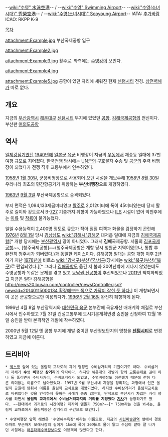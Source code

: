 {{{+1 水營空港 / Suyeong Airport}}}
--[[wiki:"수영" 水泳空港]]-- / --[[wiki:"수영" Swimming Airport]]--
--[[wiki:"수영(소녀시대)" 秀榮空港]]-- / --[[wiki:"수영(소녀시대)" Sooyoung Airport]]--
IATA: [[추가바람]] 
ICAO: RKPP
K-9

[[목차]]

attachment:Example.jpg
부산국제공항 입구

attachment:Example2.jpg

attachment:Example3.jpg
활주로. 좌측에는 [[수영강]]이 보인다.

attachment:Example4.jpg

attachment:Example5.jpg
공항이 있던 자리에 세워진 현재 [[센텀시티]] 전경. 
[[상전벽해]]가 따로 없다. 


== 개요 ==

지금의 [[부산광역시]] [[해운대구]] [[센텀시티]] 부지에 있었던 [[공항]]. 
[[김해국제공항]]의 전신이다. 부산판 [[여의도공항]]

== 역사 ==

[[일제강점기]]였던 [[1940년]]에 [[일본군]] [[육군]] 비행장이 지금의 [[우동]]에서 재송동 일대에 37만여[[평]] 규모로 지어졌다.  [[한국전쟁]] 당시에는 [[UN군]]의 구호물자 수송 및 [[공군]]의 주력 비행장이 되었다가 전쟁 직후 교통부에서 인수하였다.

[[1958년]] [[1월 30일]], 군용비행장으로 사용되어 오던 시설을 개보수해 [[1958년]] [[8월 30일]] 우리나라 최초의 민간항공기가 취항하는 '''부산비행장'''으로 개항하였다.

[[1963년]] [[9월 3일]] 부산국제공항으로 승격되었다.

부지 면적은 1,094,133제곱미터였고 [[활주로]] 2,012미터에 폭이 45미터였는데 당시 활주로 길이와 강도로서 B-[[727]] 기종까지 취항이 가능하였으나 [[ILS]] 시설이 없어 악천후에는 [[이륙]] 및 [[착륙]]이 불가능했다.

일일 수용능력이 2,400명 정도로 규모가 작아 점점 여객과 화물을 감당하기 곤란해 [[1976년]] [[8월 1일]] 당시 [[경상남도]] [[wiki:"김해시"김해군]] 대저읍 일대에 지금의 [[김해국제공항]][* 개항 당시에는 [[부산광역시]] 땅이 아니었다. 그래서 '''김해'''국제공항. 서울의 [[김포국제공항]]~~, [청주국제공항]~~(청주국제공항은 걔항 당시 청원군 지역이였으나, 통합 후 완전히 청주시가 되버렸다.)과 동일한 케이스이다. 김해공항 일대는 공항 개항 이후 2년여가 지난 [[1978년]]에 비로소 [[wiki:"강서구(부산)"강서구]](당시에는 [[wiki:"북구(부산)"북구]])로 편입되었다.][* 그러나 [[김해공항]]도 옮긴 지 불과 30여년밖에 지나지 않았는데도 수영공항과 똑같은 문제를 겪고 있고 [[동남권 신공항]]이 추진되었으나 [[2011년]] 백지화되었고 지금은 일단 김해공항을 [[http://news20.busan.com/controller/newsController.jsp?newsId=20140115000134 확장해보는 쪽으로 가닥이 잡힌 듯 하다.]]] 이 개항되면서 이 곳은 군공항으로만 이용되다가, [[1996년]] [[2월 16일]] 완전히 폐항하게 된다.

1996년 4월 8일 부산광역시와 [[대한민국 육군]] 본부간에 국유재산 매매계약 체결로 부산시에서 인수하였고 7월 31일 건설교통부에 도시기본계획변경 승인을 신청하여 12월 18일 승인을 받아 본격적인 개발에 착수하였다.

2000년 5월 12일 옛 공항 부지에 개발 중이던 부산정보단지의 명칭을 '''[[센텀시티]]'''로 변경하였고 지금에 이른다.

== 트리비아 ==
 * [[벡스코]] 앞에 있는 올림픽 교차로의 과거 명칭인 수비삼거리의 기원이기도 하다. 수비삼거리 자체가 '''수'''영 '''비'''행장 '''삼거리'''의 약자이다. 하지만 해운대의 개발과 함께 교통문제로 길이 하나 둘 뚫리면서 수비사거리, 수비오거리가 되었고, 수영비행장도 이전했기 때문에 전혀 다른 의미없는 이름으로 남아있었다. 1997년 9월 부산시내 지명을 정리하는 과정에서 인근 올림픽 공원에 맞춰서 이름을 올림픽 교차로로 [http://news.naver.com/main/read.nhn?mode=LSD&mid=sec&sid1=102&oid=001&aid=0004174140 개명]되었다. 하지만 수비삼거리가 올림픽교차로로 바뀌었다는 것을 인식하지 못하는 사례가 종종 있는데, 단적으로 부산시가 차없는 거리 행사를 하면서 '''올림픽 교차로에서 수비삼거리까지의 거리를 지정했다 [http://news.naver.com/main/read.nhn?mode=LSD&mid=sec&sid1=102&oid=001&aid=0002828101 기사]'''가 등장하기도 했다. ~~현대에서 과거로의 시간여행? 제자리 맴돌기 750m?~~[* 750m라는 것을 봐서는, 올림픽 교차로에서 올림픽동산 삼거리의 구간으로 보인다.] 

 * 수영비행장 앞쪽 해변은 '수영해수욕장'이라는 이름으로, 지금의 [[시립미술관역]] 앞에서 경동아파트 부근까지 모래사장의 길이가 1km에 폭이 30여m로 물이 맑고 수심이 얕아 잘 나가던 시절에는 [[해운대]][[해수욕장]]보다도 이용객이 많았다고 한다. 
